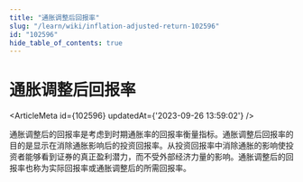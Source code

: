 ```yaml
---
title: "通胀调整后回报率"
slug: "/learn/wiki/inflation-adjusted-return-102596"
id: "102596"
hide_table_of_contents: true
---
```



# 通胀调整后回报率

<ArticleMeta id={102596} updatedAt={'2023-09-26 13:59:02'} />
<div className='border-solid border-b border-t-0 my-4 border-[var(--ifm-color-gray-300)]' />

通胀调整后的回报率是考虑到时期通胀率的回报率衡量指标。通胀调整后回报率的目的是显示在消除通胀影响后的投资回报率。从投资回报率中消除通胀的影响使投资者能够看到证券的真正盈利潜力，而不受外部经济力量的影响。通胀调整后的回报率也称为实际回报率或通胀调整后的所需回报率。
